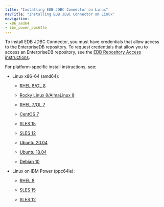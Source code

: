 ```yaml
---
title: "Installing EDB JDBC Connector on Linux"
navTitle: "Installing EDB JDBC Connector on Linux"
navigation:
- x86_amd64
- ibm_power_ppc64le
---
```


To install EDB JDBC Connector, you must have credentials that allow access to the EnterpriseDB repository. To request credentials that allow you to access an EnterpriseDB repository, see the [EDB Repository Access instructions](https://www.enterprisedb.com/repository-access-request).

For platform-specific install instructions, see:

- Linux x86-64 (amd64):
  - [RHEL 8/OL 8](x86_amd64/jdbc42_rhel8_x86)

  - [Rocky Linux 8/AlmaLinux 8](x86_amd64/jdbc42_other_linux8_x86)
  - [RHEL 7/OL 7](x86_amd64/jdbc42_rhel7_x86)
  - [CentOS 7](x86_amd64/jdbc42_centos7_x86)
  - [SLES 15](x86_amd64/jdbc42_sles15_x86)
  - [SLES 12](x86_amd64/jdbc42_sles12_x86)
  - [Ubuntu 20.04](x86_amd64/jdbc42_ubuntu20_x86)
  - [Ubuntu 18.04](x86_amd64/jdbc42_ubuntu18_x86)
  - [Debian 10](x86_amd64/jdbc42_deb10_x86)

- Linux on IBM Power (ppc64le):
  - [RHEL 8](ibm_power_ppc64le/jdbc42_rhel8_ppcle)

  - [SLES 15](ibm_power_ppc64le/jdbc42_sles15_ppcle)
  - [SLES 12](ibm_power_ppc64le/jdbc42_sles12_ppcle)
